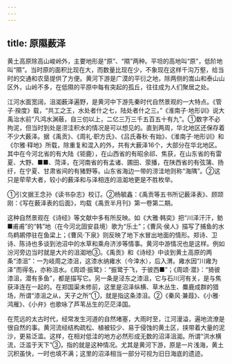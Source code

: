 ```yaml
---
---
---
```

title: 原隰薮泽
---



黄土高原除高山峻岭外，主要地形是“原”、“隰”两种。平坦的高地叫“原”，低阶地叫“隰”。当时原的面积比现在大，而数量比现在少，不象现在这样千沟万壑，给当时的交通和农垦提供了方便。黄河下游是广漠的平衍之地，除两侧的嵩山和泰山山区外，山岭不多，在低隰的平原中每有突起的孤丘，往往成为人们聚居之处。

江河水面宽阔，沮洳薮泽遍野，是黄河中下游先秦时代自然景观的一大特点。《管子·揆度》载，“共工之王，水处者什之七，陆处者什之三。”《淮南子·地形训》说大禹治水前“凡鸿水渊蔽，自三仞以上，二亿三万三千五百五十有九”。①数字不必拘泥，但当时到处是涝洼积水的情况是可以想见的。直到两周，华北地区还保存着不少大薮泽。据《禹贡》、《周礼·职方氏》、《吕氏春秋·有始》、《淮南子·地形训》和《尔雅·释地》所载，除重复和混入的外，共有大薮泽16个，大部分在华北地区。其中在今河北省的有大陆《钜鹿），在山西省的有昭余祁、焦获，在山东省的有雷夏、大野、■■、菏泽，在河南省的有孟诸、圃田、荥播，在陕西省的有弦蒲、扬纡，在宁夏、甘肃省间的有猪野等。山东省海边一带的涝洼地则称“海隅”。②这只是荦荦大者，较小的薮泽和与泽相连的沮洳地更是不胜枚举。

①引文据王念孙《读书杂志》校订。②杨毓鑫：《禹贡等五书所记薮泽表》、顾颉刚：《写在薮泽表的后面》，均载《禹贡半月刊》第一卷第二期。

这种自然景观在《诗经》等文献中多有所反映。如《大雅·韩奕》把“川泽汗汗，鲂■甫甫”的“韩”地（在今河北固安县境）歌为“乐土”；《曹风·侯人》描写了捕鱼的水鸟鹈鹕停驻在鱼梁上；《曹风·下泉》则反映了地下水冒出地面的情形。郑诗、卫诗、陈诗也多谈到池沼中的水草和乘舟济涉等情事。黄河中游情况也是这样。例如汾河旁边当时就是大片的沮洳地③。《禹贡》和《诗经》中谈到黄土高原的两条“漆沮”：一为岐周之漆沮，这漆水纳雍水（今涬水），后入渭。雍水因“川雍为泽”而得名，亦称沮水。《周颂·振鹭》：“振鹭于飞，于彼西■”；《周颂·潜》：“猗彼漆沮，潜有多鱼”，都是描写它。另一条是泾东之漆沮，它与石川河有关，是与焦获泽连在一起的。在郑国渠未修前，这里是沼泽纵横、草木丛生、麋鹿成群的猎场，所谓“漆沮之从，天子之所”①，就是指这条漆沮。②《秦风·兼葭》、《小雅·鸿雁》、《小弁》也歌咏了芦苇丛生的茫茫泽国。

在荒远的太古时代，经常发生河道的自然堵塞，大雨时至，江河漫溢，遍地流潦是很自然的事。黄河流经结构疏松、植被较少、易于侵蚀的黄土区，挟带着大量的泥沙，更易泛滥。这样，在相对低洼的地方必然形成无数的沼泽沮洳。所谓“洪水横流，泛滥于天下”③，指的就是这种情况。尤其是黄河下游，原是一片浅海，黄土沉积虽快，一时也填不满；这里的沼泽相当一部分可视为旧日海底的遗迹。